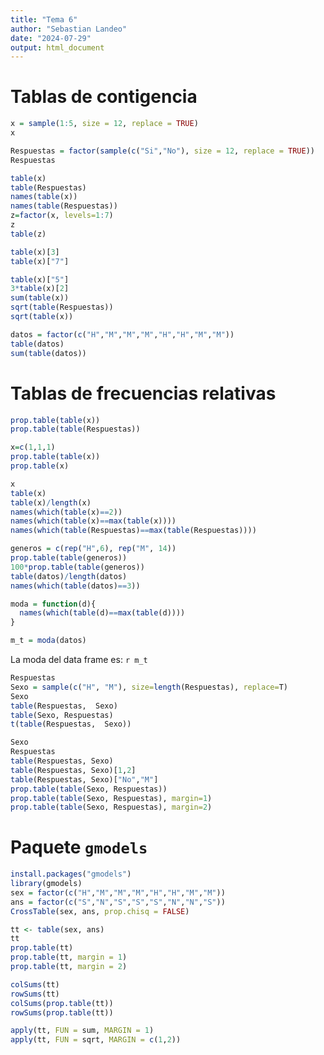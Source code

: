 ```yaml
---
title: "Tema 6"
author: "Sebastian Landeo"
date: "2024-07-29"
output: html_document
---
```

# Tablas de contigencia
```r
x = sample(1:5, size = 12, replace = TRUE)
x
```
```r
Respuestas = factor(sample(c("Si","No"), size = 12, replace = TRUE))
Respuestas
```
```r
table(x)
table(Respuestas)
names(table(x))
names(table(Respuestas))
z=factor(x, levels=1:7)
z
table(z)
```
```r
table(x)[3]
table(x)["7"]
```
```r
table(x)["5"]
3*table(x)[2]
sum(table(x))
sqrt(table(Respuestas))
sqrt(table(x))
```
```r
datos = factor(c("H","M","M","M","H","H","M","M"))
table(datos)
sum(table(datos))
```
# Tablas de frecuencias relativas
```r
prop.table(table(x))
prop.table(table(Respuestas))
```
```r
x=c(1,1,1)
prop.table(table(x))
prop.table(x)
```
```r
x
table(x)
table(x)/length(x)
names(which(table(x)==2))
names(which(table(x)==max(table(x))))
names(which(table(Respuestas)==max(table(Respuestas))))
```
```r
generos = c(rep("H",6), rep("M", 14))
prop.table(table(generos))
100*prop.table(table(generos))
table(datos)/length(datos)
names(which(table(datos)==3))

moda = function(d){
  names(which(table(d)==max(table(d))))
}

m_t = moda(datos)
```
La moda del data frame es: `r m_t`

```r
Respuestas
Sexo = sample(c("H", "M"), size=length(Respuestas), replace=T)
Sexo
table(Respuestas,  Sexo)
table(Sexo, Respuestas)
t(table(Respuestas,  Sexo))
```
```r
Sexo
Respuestas
table(Respuestas, Sexo)
table(Respuestas, Sexo)[1,2]
table(Respuestas, Sexo)["No","M"]
prop.table(table(Sexo, Respuestas))
prop.table(table(Sexo, Respuestas), margin=1)
prop.table(table(Sexo, Respuestas), margin=2)
```
# Paquete `gmodels`
```r
install.packages("gmodels")
library(gmodels)
sex = factor(c("H","M","M","M","H","H","M","M"))
ans = factor(c("S","N","S","S","S","N","N","S"))
CrossTable(sex, ans, prop.chisq = FALSE)
```
```r
tt <- table(sex, ans)
tt
prop.table(tt)
prop.table(tt, margin = 1)
prop.table(tt, margin = 2)

colSums(tt)
rowSums(tt)
colSums(prop.table(tt))
rowSums(prop.table(tt))

apply(tt, FUN = sum, MARGIN = 1)
apply(tt, FUN = sqrt, MARGIN = c(1,2))
```




